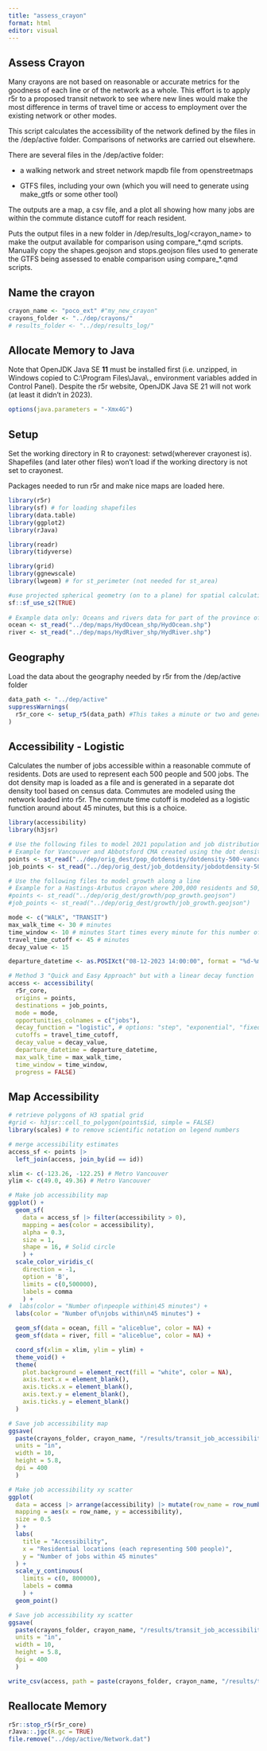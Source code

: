 ---
title: "assess_crayon"
format: html
editor: visual
---

## Assess Crayon

Many crayons are not based on reasonable or accurate metrics for the goodness of each line or of the network as a whole. This effort is to apply r5r to a proposed transit network to see where new lines would make the most difference in terms of travel time or access to employment over the existing network or other modes.

This script calculates the accessibility of the network defined by the files in the /dep/active folder. Comparisons of networks are carried out elsewhere.

There are several files in the /dep/active folder:

-   a walking network and street network mapdb file from openstreetmaps

-   GTFS files, including your own (which you will need to generate using make_gtfs or some other tool)

The outputs are a map, a csv file, and a plot all showing how many jobs are within the commute distance cutoff for reach resident.

Puts the output files in a new folder in /dep/results_log/\<crayon_name\> to make the output available for comparison using compare\_\*.qmd scripts. Manually copy the shapes.geojson and stops.geojson files used to generate the GTFS being assessed to enable comparison using compare\_\*.qmd scripts.

## Name the crayon

```{r}
crayon_name <- "poco_ext" #"my_new_crayon"
crayons_folder <- "../dep/crayons/"
# results_folder <- "../dep/results_log/"
```

## Allocate Memory to Java

Note that OpenJDK Java SE **11** must be installed first (i.e. unzipped, in Windows copied to C:\\Program Files\\Java\\., environment variables added in Control Panel). Despite the r5r website, OpenJDK Java SE 21 will not work (at least it didn't in 2023).

```{r}
options(java.parameters = "-Xmx4G")
```

## Setup

Set the working directory in R to crayonest: setwd(wherever crayonest is). Shapefiles (and later other files) won't load if the working directory is not set to crayonest.

Packages needed to run r5r and make nice maps are loaded here.

```{r}
library(r5r)
library(sf) # for loading shapefiles
library(data.table)
library(ggplot2)
library(rJava)

library(readr)
library(tidyverse)

library(grid)
library(ggnewscale)
library(lwgeom) # for st_perimeter (not needed for st_area)

#use projected spherical geometry (on to a plane) for spatial calculations
sf::sf_use_s2(TRUE)
  
# Example data only: Oceans and rivers data for part of the province of BC
ocean <- st_read("../dep/maps/HydOcean_shp/HydOcean.shp")
river <- st_read("../dep/maps/HydRiver_shp/HydRiver.shp")
```

## Geography

Load the data about the geography needed by r5r from the /dep/active folder

```{r}
data_path <- "../dep/active"
suppressWarnings(
  r5r_core <- setup_r5(data_path) #This takes a minute or two and generates a ton of warnings
)
```

## Accessibility - Logistic

Calculates the number of jobs accessible within a reasonable commute of residents. Dots are used to represent each 500 people and 500 jobs. The dot density map is loaded as a file and is generated in a separate dot density tool based on census data. Commutes are modeled using the network loaded into r5r. The commute time cutoff is modeled as a logistic function around about 45 minutes, but this is a choice.

```{r}
library(accessibility)
library(h3jsr)

# Use the following files to model 2021 population and job distribution
# Example for Vancouver and Abbotsford CMA created using the dot density tool
points <- st_read("../dep/orig_dest/pop_dotdensity/dotdensity-500-vancouver-abbotsford.shp")
job_points <- st_read("../dep/orig_dest/job_dotdensity/jobdotdensity-500-vancouver-abbotsford.shp")

# Use the following files to model growth along a line
# Example for a Hastings-Arbutus crayon where 200,000 residents and 50,000 jobs are modeled in a ~1.6 km wide corridor along each radial segment 
#points <- st_read("../dep/orig_dest/growth/pop_growth.geojson")
#job_points <- st_read("../dep/orig_dest/growth/job_growth.geojson")

mode <- c("WALK", "TRANSIT")
max_walk_time <- 30 # minutes
time_window <- 10 # minutes Start times every minute for this number of minutes are considered
travel_time_cutoff <- 45 # minutes
decay_value <- 15

departure_datetime <- as.POSIXct("08-12-2023 14:00:00", format = "%d-%m-%Y %H:%M:%S")

# Method 3 "Quick and Easy Approach" but with a linear decay function
access <- accessibility(
  r5r_core,
  origins = points,
  destinations = job_points,
  mode = mode,
  opportunities_colnames = c("jobs"),
  decay_function = "logistic", # options: "step", "exponential", "fixed_exponential", "linear", "logistic"
  cutoffs = travel_time_cutoff,
  decay_value = decay_value,
  departure_datetime = departure_datetime,
  max_walk_time = max_walk_time,
  time_window = time_window,
  progress = FALSE)
```

## Map Accessibility

```{r}
# retrieve polygons of H3 spatial grid
#grid <- h3jsr::cell_to_polygon(points$id, simple = FALSE)
library(scales) # to remove scientific notation on legend numbers

# merge accessibility estimates
access_sf <- points |> 
  left_join(access, join_by(id == id))

xlim <- c(-123.26, -122.25) # Metro Vancouver
ylim <- c(49.0, 49.36) # Metro Vancouver

# Make job accessibility map
ggplot() +
  geom_sf(
    data = access_sf |> filter(accessibility > 0), 
    mapping = aes(color = accessibility),
    alpha = 0.3,
    size = 1,
    shape = 16, # Solid circle
    ) +
  scale_color_viridis_c(
    direction = -1, 
    option = 'B', 
    limits = c(0,500000),
    labels = comma
    ) +
#  labs(color = "Number of\npeople within\45 minutes") +
  labs(color = "Number of\njobs within\n45 minutes") +

  geom_sf(data = ocean, fill = "aliceblue", color = NA) +
  geom_sf(data = river, fill = "aliceblue", color = NA) +

  coord_sf(xlim = xlim, ylim = ylim) +
  theme_void() +
  theme(
    plot.background = element_rect(fill = "white", color = NA),
    axis.text.x = element_blank(),
    axis.ticks.x = element_blank(),
    axis.text.y = element_blank(),
    axis.ticks.y = element_blank()
  )

# Save job accessibility map
ggsave(
  paste(crayons_folder, crayon_name, "/results/transit_job_accessibility_map.png", sep = ""),
  units = "in", 
  width = 10, 
  height = 5.8, 
  dpi = 400
  )

# Make job accessibility xy scatter
ggplot(
  data = access |> arrange(accessibility) |> mutate(row_name = row_number()),
  mapping = aes(x = row_name, y = accessibility),
  size = 0.5
  ) +
  labs(
    title = "Accessibility",
    x = "Residential locations (each representing 500 people)", 
    y = "Number of jobs within 45 minutes"
  ) +
  scale_y_continuous(
    limits = c(0, 800000),
    labels = comma
    ) +
  geom_point()

# Save job accessibility xy scatter
ggsave(
  paste(crayons_folder, crayon_name, "/results/transit_job_accessibility_plot.png", sep = ""),
  units = "in", 
  width = 10, 
  height = 5.8, 
  dpi = 400
  )

write_csv(access, path = paste(crayons_folder, crayon_name, "/results/transit_job_accessibility.csv", sep = ""))
```

## Reallocate Memory

```{r}
r5r::stop_r5(r5r_core)
rJava::.jgc(R.gc = TRUE)
file.remove("../dep/active/Network.dat")
```
